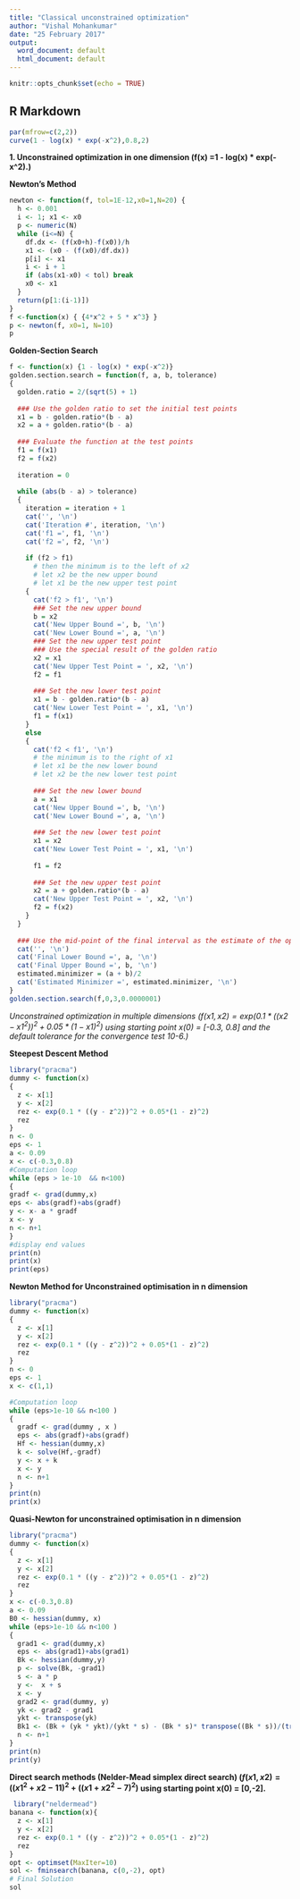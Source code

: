 ```yaml
---
title: "Classical unconstrained optimization"
author: "Vishal Mohankumar"
date: "25 February 2017"
output:
  word_document: default
  html_document: default
---
```


```r
knitr::opts_chunk$set(echo = TRUE)
```

## R Markdown
```r
par(mfrow=c(2,2))
curve(1 - log(x) * exp(-x^2),0.8,2)  
```  


**1. Unconstrained optimization in one dimension (f(x) =1 - log(x) * exp(-x^2).)**  

**Newton's Method**  
```r
newton <- function(f, tol=1E-12,x0=1,N=20) {
  h <- 0.001
  i <- 1; x1 <- x0
  p <- numeric(N)
  while (i<=N) {
    df.dx <- (f(x0+h)-f(x0))/h
    x1 <- (x0 - (f(x0)/df.dx))
    p[i] <- x1
    i <- i + 1
    if (abs(x1-x0) < tol) break
    x0 <- x1
  }
  return(p[1:(i-1)])
}
f <-function(x) { {4*x^2 + 5 * x^3} }
p <- newton(f, x0=1, N=10)
p
```
**Golden-Section Search**
```r
f <- function(x) {1 - log(x) * exp(-x^2)}
golden.section.search = function(f, a, b, tolerance)
{
  golden.ratio = 2/(sqrt(5) + 1)
  
  ### Use the golden ratio to set the initial test points
  x1 = b - golden.ratio*(b - a)
  x2 = a + golden.ratio*(b - a)
  
  ### Evaluate the function at the test points
  f1 = f(x1)
  f2 = f(x2)
  
  iteration = 0
  
  while (abs(b - a) > tolerance)
  {
    iteration = iteration + 1
    cat('', '\n')
    cat('Iteration #', iteration, '\n')
    cat('f1 =', f1, '\n')
    cat('f2 =', f2, '\n')
    
    if (f2 > f1)
      # then the minimum is to the left of x2
      # let x2 be the new upper bound
      # let x1 be the new upper test point
    {
      cat('f2 > f1', '\n')
      ### Set the new upper bound
      b = x2
      cat('New Upper Bound =', b, '\n')
      cat('New Lower Bound =', a, '\n')
      ### Set the new upper test point
      ### Use the special result of the golden ratio
      x2 = x1
      cat('New Upper Test Point = ', x2, '\n')
      f2 = f1
      
      ### Set the new lower test point
      x1 = b - golden.ratio*(b - a)
      cat('New Lower Test Point = ', x1, '\n')
      f1 = f(x1)
    } 
    else 
    {
      cat('f2 < f1', '\n')
      # the minimum is to the right of x1
      # let x1 be the new lower bound
      # let x2 be the new lower test point
      
      ### Set the new lower bound
      a = x1
      cat('New Upper Bound =', b, '\n')
      cat('New Lower Bound =', a, '\n')
      
      ### Set the new lower test point
      x1 = x2
      cat('New Lower Test Point = ', x1, '\n')
      
      f1 = f2
      
      ### Set the new upper test point
      x2 = a + golden.ratio*(b - a)
      cat('New Upper Test Point = ', x2, '\n')
      f2 = f(x2)
    }
  }
  
  ### Use the mid-point of the final interval as the estimate of the optimzer
  cat('', '\n')
  cat('Final Lower Bound =', a, '\n')
  cat('Final Upper Bound =', b, '\n')
  estimated.minimizer = (a + b)/2
  cat('Estimated Minimizer =', estimated.minimizer, '\n')
}
golden.section.search(f,0,3,0.0000001)
```  
*Unconstrained optimization in multiple dimensions $(f(x1, x2) = exp(0.1 * ((x2 - x1^2))^2 + 0.05*(1 - x1)^2)$ using starting point x(0) = [-0.3, 0.8] and the default tolerance for the convergence test 10-6.)* 

**Steepest Descent Method**  
```r
library("pracma")
dummy <- function(x)
{
  z <- x[1]
  y <- x[2]
  rez <- exp(0.1 * ((y - z^2))^2 + 0.05*(1 - z)^2)
  rez
}
n <- 0          
eps <- 1        
a <- 0.09       
x <- c(-0.3,0.8)  
#Computation loop 
while (eps > 1e-10  && n<100)
{
gradf <- grad(dummy,x)   
eps <- abs(gradf)+abs(gradf)                                              
y <- x- a * gradf                                                                      
x <- y                                                                              
n <- n+1                                                                            
} 
#display end values
print(n)
print(x)
print(eps)

```

**Newton Method for Unconstrained optimisation in n dimension**
```r
library("pracma")
dummy <- function(x)
{
  z <- x[1]
  y <- x[2]
  rez <- exp(0.1 * ((y - z^2))^2 + 0.05*(1 - z)^2)
  rez
}
n <- 0                  
eps <- 1                
x <- c(1,1)           

#Computation loop 
while (eps>1e-10 && n<100 )
{
  gradf <- grad(dummy , x )                                                      
  eps <- abs(gradf)+abs(gradf)                                                   
  Hf <- hessian(dummy,x)
  k <- solve(Hf,-gradf) 
  y <- x + k
  x <- y                                                                         
  n <- n+1                                                                        
}
print(n)
print(x)

```
**Quasi-Newton for unconstrained optimisation in n dimension**
```r
library("pracma")
dummy <- function(x)
{
  z <- x[1]
  y <- x[2]
  rez <- exp(0.1 * ((y - z^2))^2 + 0.05*(1 - z)^2)
  rez
}
x <- c(-0.3,0.8) 
a <- 0.09
B0 <- hessian(dummy, x)
while (eps>1e-10 && n<100 )
{
  grad1 <- grad(dummy,x)
  eps <- abs(grad1)+abs(grad1)                                                   
  Bk <- hessian(dummy,y)
  p <- solve(Bk, -grad1)
  s <- a * p
  y <-  x + s
  x <- y
  grad2 <- grad(dummy, y)
  yk <- grad2 - grad1
  ykt <- transpose(yk)
  Bk1 <- (Bk + (yk * ykt)/(ykt * s) - (Bk * s)* transpose((Bk * s))/(transpose(s) * Bk* s))
  n <- n+1
}
print(n)
print(y)
```

**Direct search methods (Nelder-Mead simplex direct search) $(f(x1, x2) = ((x1^2+x2-11)^2 +((x1+x2^2-7)^2)$ using starting point x(0) = [0,-2].**
```r
 library("neldermead")
banana <- function(x){
  z <- x[1]
  y <- x[2]
  rez <- exp(0.1 * ((y - z^2))^2 + 0.05*(1 - z)^2)
  rez
}
opt <- optimset(MaxIter=10)
sol <- fminsearch(banana, c(0,-2), opt)
# Final Solution
sol
```



